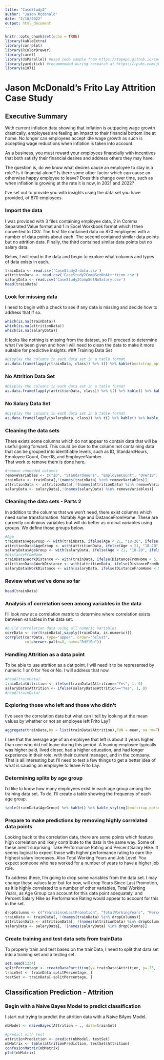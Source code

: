 ```yaml
---
title: "CaseStudy2"
author: "Jason Mcdonald"
date: "2/10/2022"
output: html_document
---
```


```r
knitr::opts_chunk$set(echo = TRUE)
library(kableExtra)
library(corrplot)
library(RColorBrewer)
library(caret)
library(doParallel) #used code sample from https://topepo.github.io/caret/parallel-processing.html
library(yardstick) #recommended during research at https://rpubs.com/jkylearmstrong/knn_w_caret
library(e1071)
```

# Jason McDonald's Frito Lay Attrition Case Study

## Executive Summary
With current inflation data showing that inflation is outpacing wage growth drastically, employees are feeling an impact to their financial bottom line at home.  No longer can employees accept idle wage growth as such is accepting wage reductions when inflation is taken into account.

As a business, you must reward your employees financially with incentives that both satisfy their financial desires and address others they may have.

The question is, do we know what desires cause an employee to stay in a role?  Is it financial alone?  Is there some other factor which can cause an otherwise happy employee to leave?  Does this change over time, such as when inflation is growing at the rate it is now, in 2021 and 2022?

I've set out to provide you with insights using the data set you have provided, of 870 employees.


### Import the data
I was provided with 3 files containing employee data, 2 in Comma Separated Value format and 1 in Excel Workbook format which I then converted to CSV.  The first file contained data on 870 employees with a number of data points about each.  The second contained similar data points but no attrition data.  Finally, the third contained similar data points but no salary data.

Below, I will read in the data and begin to explore what columns and types of data exists in each.
```r
trainData <- read.csv('CaseStudy2-data.csv')
attritionData <- read.csv('CaseStudy2CompSetNoAttrition.csv')
salaryData <- read.csv('CaseStudy2CompSetNoSalary.csv')
head(trainData)
```
### Look for missing data
I need to begin with a check to see if any data is missing and decide how to address that if so.
```r
which(is.na(trainData))
which(is.na(attritionData))
which(is.na(salaryData))
```
It looks like nothing is missing from the dataset, so I'll proceed to determine what I've been given and how I will need to clean the data to make it more suitable for predictive insights.
### Training Data Set
```r

#Display the columns in each data set in a table format
as.data.frame(lapply(trainData, class)) %>% t() %>% kable(bootstrap_options = "striped", full_width = F, position = "left") %>% kable_styling()
```
### No Attrition Data Set
```r

#Display the columns in each data set in a table format
as.data.frame(lapply(attritionData, class)) %>% t() %>% kable() %>% kable_styling(bootstrap_options = "striped", full_width = F, position = "left")
```
### No Salary Data Set
```r

#Display the columns in each data set in a table format
as.data.frame(lapply(salaryData, class)) %>% t() %>% kable() %>% kable_styling(bootstrap_options = "striped", full_width = F, position = "left")
```
### Cleaning the data sets
There exists some columns which do not appear to contain data that will be useful going forward.  This could be due to the column not containing data that can be grouped into identifiable levels, such as ID, StandardHours, Employee Count, Over18, and EmployeeNumber.  
That work to remove them is done here.  
```r

#remove unneeded columns
removeVariables <- c("ID", "StandardHours", "EmployeeCount", "Over18", "EmployeeNumber")
trainData <- trainData[,!(names(trainData) %in% removeVariables)] 
attritionData <- attritionData[,!(names(attritionData) %in% removeVariables)]
salaryData <- salaryData[,!(names(salaryData) %in% removeVariables)]
```
### Cleaning the data sets - Parts 2
In addition to the columns that we won't need, there exist columns which need some transformation.  Notably Age and DistanceFromHome.  These are currently continious variables but will do better as ordinal variables using groups.  We define those groups below.
```r
#Age
trainData$AgeGroup <- with(trainData, ifelse(Age < 21, "18-20", ifelse(Age < 31, "21-30", ifelse(Age < 41, "31-40", ifelse(Age < 51, "41-50", ifelse(Age<61, "51-60", "> 60"))))))
attritionData$AgeGroup <- with(attritionData, ifelse(Age < 21, "18-20", ifelse(Age < 31, "21-30", ifelse(Age < 41, "31-40", ifelse(Age < 51, "41-50", ifelse(Age<61, "51-60", "> 60"))))))
salaryData$AgeGroup <- with(salaryData, ifelse(Age < 21, "18-20", ifelse(Age < 31, "21-30", ifelse(Age < 41, "31-40", ifelse(Age < 51, "41-50", ifelse(Age<61, "51-60", "> 60"))))))
#DistanceFromHome
trainData$WorkDistance <- with(trainData, ifelse(DistanceFromHome < 5, "<5 Miles", ifelse(DistanceFromHome < 11, "5-10", ifelse(DistanceFromHome < 16, "11-15", ifelse(DistanceFromHome < 21, "16-20", ifelse(DistanceFromHome<26, "21-25", "> 25"))))))
attritionData$WorkDistance <- with(attritionData, ifelse(DistanceFromHome < 5, "<5 Miles", ifelse(DistanceFromHome < 11, "5-10", ifelse(DistanceFromHome < 16, "11-15", ifelse(DistanceFromHome < 21, "16-20", ifelse(DistanceFromHome<26, "21-25", "> 25"))))))
salaryData$WorkDistance <- with(salaryData, ifelse(DistanceFromHome < 5, "<5 Miles", ifelse(DistanceFromHome < 11, "5-10", ifelse(DistanceFromHome < 16, "11-15", ifelse(DistanceFromHome < 21, "16-20", ifelse(DistanceFromHome<26, "21-25", "> 25"))))))

```
### Review what we've done so far
```r
head(trainData)
```
### Analysis of correlation seen among variables in the data
I'll look now at a correlation matrix to determine where correlation exists between variables in the data set.
```r
#build correlation data using all numeric variables
corrData <- cor(trainData[,sapply(trainData, is.numeric)])
corrplot(corrData, type="upper", order="hclust",
         col=brewer.pal(n=8, name="RdYlBu"))
```
### Handling Attrition as a data point
To be able to use attrition as a dat point, I will need it to be represented by numeric 1 or 0 for Yes or No. I will address that now.
```r
#head(trainData)
trainData$Attrition <- ifelse(trainData$Attrition=="Yes", 1, 0)
salaryData$Attrition <- ifelse(salaryData$Attrition=="Yes", 1, 0)
#head(trainData)
```
### Exploring those who left and those who didn't
I've seen the correlation data but what can I tell by looking at the mean values by whether or not an employee left Frito Lay?
```r
aggregate(trainData,by = list(trainData$Attrition),FUN = mean, na.rm=TRUE)  %>% kable() %>% kable_styling(bootstrap_options = "striped", full_width = F, position = "left") %>% scroll_box(height = 100, width = 800)
```
I see that the average age of an employee that left is about 4 years higher than one who did not leave during this period.  A leaving employee typically was higher paid, lived closer, had a higher education, and had longer experience in their role, with their current manager, and in the company.  That is all interesting but I'll need to test a few things to get a better idea of what is causing an employee to leave Frito Lay.  

### Determining splits by age group
I'd like to know how many employees exist in each age group among the training data set.  To do, I'll create a table showing the frequency of each age group.
```r
table(trainData$AgeGroup) %>% kable() %>% kable_styling(bootstrap_options = "striped", full_width = F, position = "left")
```
### Prepare to make predictions by removing highly correlated data points
Looking back to the correlation data, there are some points which feature high correlation and likely contribute to the data in the same way.  Some of these aren't surprising.  Take Performance Rating and Percent Salary Hike.  It seems logical to expect those with higher performance rating to earn the highest salary increases.  Also Total Working Years and Job Level.  You expect someone who has worked for a number of years to have a higher job role.  

To address these, I'm going to drop some variables from the data set.  I may change these values later but for now, will drop Years Since Last Promotion, as it is highly correlated to a number of other variables, Total Working Years, as Age Group can account for this data point adequately, and Percent Salary Hike as Performance Rating would appear to account for this in the set.
```r
dropColumns <- c("YearsSinceLastPromotion", "TotalWorkingYears", "PercentSalaryHike")
trainData <- trainData[, !(names(trainData) %in% dropColumns)]
attritionData <- attritionData[, !(names(attritionData) %in% dropColumns)]
salaryData <- salaryData[, !(names(salaryData) %in% dropColumns)]
```
### Create training and test data sets from trainData
To properly train and test based on the trainData, I need to split that data set into a training set and a testing set.
``` r
set.seed(1234)
splitPercentage <- createDataPartition(y= trainData$Attrition, p=.75, list = FALSE)
trainSet <- trainData[splitPercentage, ]
testSet <- trainData[-splitPercentage, ]
```
## Classification Prediction - Attrition

### Begin with a Naive Bayes Model to predict classification
I start out trying to predict the attrition data with a Naive BAyes Model.
```r
nbModel <- naiveBayes(Attrition ~ ., data=trainSet)

#predict with test
attritionPrediction <- predict(nbModel, testSet)
nbMatrix <- table(attritionPrediction, testSet$Attrition)
confusionMatrix(nbMatrix)
plot(nbMatrix)
```




